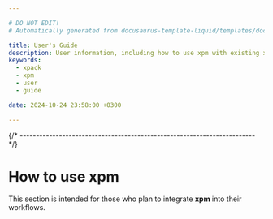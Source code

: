 ```yaml
---

# DO NOT EDIT!
# Automatically generated from docusaurus-template-liquid/templates/docusaurus.

title: User's Guide
description: User information, including how to use xpm with existing xpm packages and how to create new packages
keywords:
  - xpack
  - xpm
  - user
  - guide

date: 2024-10-24 23:58:00 +0300

---
```



{/* ------------------------------------------------------------------------ */}

# How to use xpm

This section is intended for those who plan to integrate
**xpm** into their workflows.

<Content />
